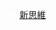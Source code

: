 <span style="height:{{{1|20px}}}; width:{{{1|20px}}};text-align:center; font-size:85%; color:#FFFFFF; display:inline-block; background:{{Party meta/color/新思維 (香港)}}; border-radius:50%">TS</span>&nbsp;[[新思維 (香港)|新思維]]<noinclude>
{{Documentation}}
[[Category:香港政党标示模板|{{PAGENAME}}]]
</noinclude>